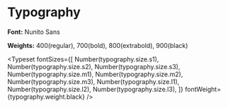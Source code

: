 

<Meta title="Typography /Typography" />

# Typography

**Font:** Nunito Sans

**Weights:** 400(regular), 700(bold), 800(extrabold), 900(black)

<Typeset
	fontSizes={[
		Number(typography.size.s1),
		Number(typography.size.s2),
		Number(typography.size.s3),
		Number(typography.size.m1),
		Number(typography.size.m2),
		Number(typography.size.m3),
		Number(typography.size.l1),
		Number(typography.size.l2),
		Number(typography.size.l3),
	]}
	fontWeight={typography.weight.black}
/>